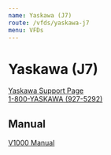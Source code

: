 ```yaml
---
name: Yaskawa (J7)
route: /vfds/yaskawa-j7
menu: VFDs
---
```


<base target="_blank" rel="noopener noreferrer" />

# Yaskawa (J7)

[Yaskawa Support Page](https://solutioncenter.yaskawa.com/selfservice/microsites/search.do)  
[1-800-YASKAWA (927-5292)](tel:800-927-5292)

## Manual

[V1000 Manual](../public/vfds/manual/Yaskawa-J7-Manual.pdf)
